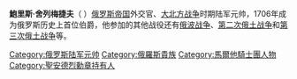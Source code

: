 '''鮑里斯·舍列梅捷夫'''（{{lang-ru|Бори́с Петро́вич Шереме́тев}} {{bd|1652年|5月5日|1719年|2月28日}}）[[俄罗斯帝国|俄罗斯帝国]]外交官、[[大北方战争|大北方战争]]时期陆军元帅，1706年成为俄罗斯历史上首位伯爵，他参加的其他战役还有[[俄波战争_(1654年－1667年)|俄波战争]]、[[第二次俄土战争|第二次俄土战争]]和[[第三次俄土战争|第三次俄土战争]]等。

{{俄羅斯沙皇國及俄羅斯帝國陸軍元帥}}

[[Category:俄罗斯陆军元帅|Category:俄罗斯陆军元帅]]
[[Category:俄羅斯貴族|Category:俄羅斯貴族]]
[[Category:馬爾他騎士團人物|Category:馬爾他騎士團人物]]
[[Category:聖安德烈勳章持有人|Category:聖安德烈勳章持有人]]